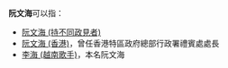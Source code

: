 '''阮文海'''可以指：
* [[阮文海_(持不同政見者)|阮文海 (持不同政見者)]]
* [[阮文海_(香港)|阮文海 (香港)]]，曾任香港特區政府總部行政署禮賓處處長
* [[李海_(越南歌手)|李海 (越南歌手)]]，本名阮文海
{{Disambiguation|W|Cat=三字阮姓人名消歧義}}